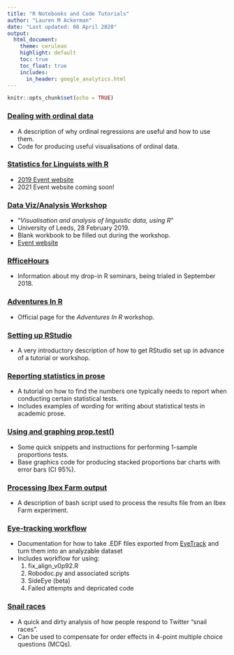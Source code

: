 ```yaml
---
title: "R Notebooks and Code Tutorials"
author: "Lauren M Ackerman"
date: "Last updated: 08 April 2020"
output: 
  html_document:
    theme: cerulean
    highlight: default
    toc: true
    toc_float: true
    includes: 
      in_header: google_analytics.html
---
```


```r
knitr::opts_chunk$set(echo = TRUE)
```

### [Dealing with ordinal data](ordinal_data.html)

* A description of why ordinal regressions are useful and how to use them.
* Code for producing useful visualisations of ordinal data.

### [Statistics for Linguists with R](reading/info.html)
* [2019 Event website](https://www.reading.ac.uk/celm/training/introduction-to-r-workshop-4-day-workshop/)
* 2021 Event website coming soon!

### [Data Viz/Analysis Workshop](leeds/blank-workbook.html)
* "*Visualisation and analysis of linguistic data, using R*"
* University of Leeds, 28 February 2019.
* Blank workbook to be filled out during the workshop.
* [Event website](https://www.latl.leeds.ac.uk/events/visualisation-and-analysis-of-linguistic-data-using-r/)

### [RfficeHours](rfficehours/info.html)
* Information about my drop-in R seminars, being trialed in September 2018.

### [Adventures In R](https://verbingnouns.github.io/AdventuresInR/)

* Official page for the *Adventures In R* workshop.

### [Setting up RStudio](1_Setting_Up.nb.html)

* A very introductory description of how to get RStudio set up in advance of a tutorial or workshop.

### [Reporting statistics in prose](prose_statistics.nb.html)

* A tutorial on how to find the numbers one typically needs to report when conducting certain statistical tests.
* Includes examples of wording for writing about statistical tests in academic prose.

### [Using and graphing prop.test()](forced_choice.nb.html)

* Some quick snippets and instructions for performing 1-sample proportions tests.
* Base graphics code for producing stacked proportions bar charts with error bars (CI 95%).

### [Processing Ibex Farm output](bash_processing.html)

* A description of bash script used to process the results file from an Ibex Farm experiment.

### [Eye-tracking workflow](eye-tracking-workflow.nb.html)

* Documentation for how to take .EDF files exported from [EyeTrack](https://blogs.umass.edu/eyelab/software/) and turn them into an analyzable dataset
* Includes workflow for using:
    1. fix_align_v0p92.R
    2. Robodoc.py and associated scripts
    3. SideEye (beta)
    4. Failed attempts and depricated code

### [Snail races](snail_race.nb.html)

* A quick and dirty analysis of how people respond to Twitter "snail races".
* Can be used to compensate for order effects in 4-point multiple choice questions (MCQs).
